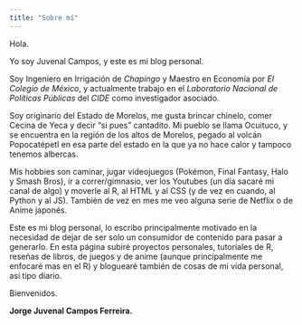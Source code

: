 ```yaml
---
title: "Sobre mí"
---
```


Hola. 

Yo soy Juvenal Campos, y este es mi blog personal. 

Soy Ingeniero en Irrigación de _Chapingo_ y Maestro en Economía por _El Colegio de México_, y actualmente trabajo en el _Laboratorio Nacional de Políticas Públicas_ del _CIDE_ como investigador asociado. 

Soy originario del Estado de Morelos, me gusta brincar chinelo, comer Cecina de Yeca y decir "si pues" cantadito. Mi pueblo se llama Ocuituco, y se encuentra en la región de los altos de Morelos, pegado al volcán Popocatépetl en esa parte del estado en la que ya no hace calor y tampoco tenemos albercas. 

Mis hobbies son caminar, jugar videojuegos (Pokémon, Final Fantasy, Halo y Smash Bros), ir a correr/gimnasio, ver los Youtubes (un día sacaré mi canal de algo) y moverle al R, al HTML y al CSS (y de vez en cuando, al Python y al JS). También de vez en mes me veo alguna serie de Netflix o de Anime japonés.

Este es mi blog personal, lo escribo principalmente motivado en la necesidad de dejar de ser solo un consumidor de contenido para pasar a generarlo. En esta página subiré proyectos personales, tutoriales de R, reseñas de libros, de juegos y de anime (aunque principalmente me enfocaré mas en el R) y bloguearé también de cosas de mi vida personal, así tipo diario. 

Bienvenidos. 

**Jorge Juvenal Campos Ferreira.**